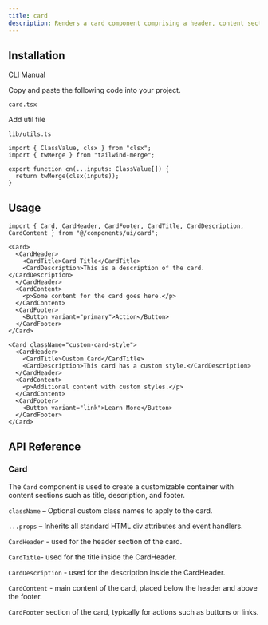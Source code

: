 ```yaml
---
title: card
description: Renders a card component comprising a header, content section, and footer...
---
```


<ComponentPreview
  name="card-demo"
  description="A subscription card for email and topic selection."
/>

## Installation

<Tabs defaultValue="cli" className="w-full">
  <TabsList>
    <TabsTrigger value="cli">CLI</TabsTrigger>
    <TabsTrigger value="manual">Manual</TabsTrigger>
  </TabsList>
  <TabsContent value="cli">
    <PkgOptions name="card" />
  </TabsContent>
  <TabsContent value="manual">
    <Steps>


<Step>Copy and paste the following code into your project.</Step>
<p>
  <code>card.tsx</code>
</p>
<ComponentSource name="card" />

<Step>Add util file</Step>

<p>
  <code>lib/utils.ts</code>
</p>


```tsx
import { ClassValue, clsx } from "clsx";
import { twMerge } from "tailwind-merge";

export function cn(...inputs: ClassValue[]) {
  return twMerge(clsx(inputs));
}
```

</Steps>
  </TabsContent>
</Tabs>


## Usage
```tsx
import { Card, CardHeader, CardFooter, CardTitle, CardDescription, CardContent } from "@/components/ui/card";
```

```tsx
<Card>
  <CardHeader>
    <CardTitle>Card Title</CardTitle>
    <CardDescription>This is a description of the card.</CardDescription>
  </CardHeader>
  <CardContent>
    <p>Some content for the card goes here.</p>
  </CardContent>
  <CardFooter>
    <Button variant="primary">Action</Button>
  </CardFooter>
</Card>
```

```tsx
<Card className="custom-card-style">
  <CardHeader>
    <CardTitle>Custom Card</CardTitle>
    <CardDescription>This card has a custom style.</CardDescription>
  </CardHeader>
  <CardContent>
    <p>Additional content with custom styles.</p>
  </CardContent>
  <CardFooter>
    <Button variant="link">Learn More</Button>
  </CardFooter>
</Card>
```

## API Reference

### Card

The `Card` component is used to create a customizable container with content sections such as title, description, and footer.

`className` – Optional custom class names to apply to the card.

`...props` – Inherits all standard HTML div attributes and event handlers.

`CardHeader` - used for the header section of the card.

`CardTitle`- used for the title inside the CardHeader.

`CardDescription` - used for the description inside the CardHeader.

`CardContent` - main content of the card, placed below the header and above the footer.

`CardFooter` section of the card, typically for actions such as buttons or links.
